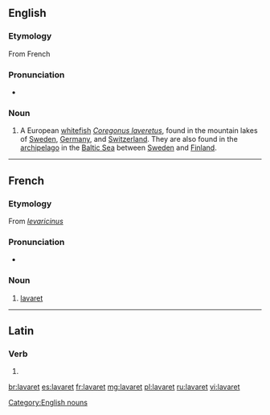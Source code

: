 ==English==

===Etymology===
From French {{term|lavaret|lang=fr}}

===Pronunciation===
* {{a|UK}} {{IPA|/ˈlæv.ə.ɹɪt/}}

===Noun===
{{en-noun|s|-}}

# {{zoology}} A European [[whitefish]] ''[[Coregonus laveretus]]'', found in the mountain lakes of [[Sweden]], [[Germany]], and [[Switzerland]]. They are also found in the [[archipelago]] in the [[Baltic Sea]] between [[Sweden]] and [[Finland]].

[[Category:English nouns]]

----

==French==

===Etymology===
From {{etyl|LL.|fr}} ''[[levaricinus]]''

===Pronunciation===
* {{IPA|/lavaʁɛ/|lang=fr}}

===Noun===
{{fr-noun|m}}

# [[#English|lavaret]]

----

==Latin==

===Verb===
{{la-verb-form|lavāret}}

# {{conjugation of|lavo|lavō|3|s|imperf|act|sub|lang=la}}

[[br:lavaret]]
[[es:lavaret]]
[[fr:lavaret]]
[[mg:lavaret]]
[[pl:lavaret]]
[[ru:lavaret]]
[[vi:lavaret]]